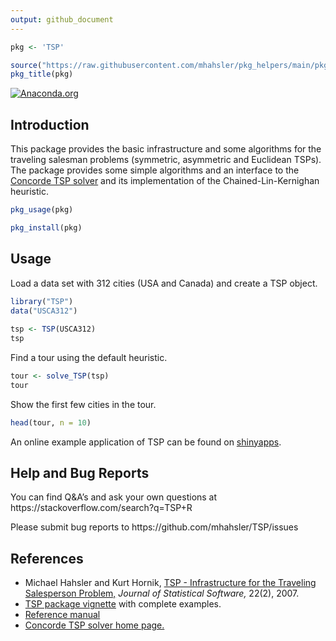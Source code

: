```yaml
---
output: github_document
---
```


```r
pkg <- 'TSP'

source("https://raw.githubusercontent.com/mhahsler/pkg_helpers/main/pkg_helpers.R")
pkg_title(pkg)
```
[![Anaconda.org](https://anaconda.org/conda-forge/r-tsp/badges/version.svg)](https://anaconda.org/conda-forge/r-tsp)

## Introduction

This package provides the 
basic infrastructure and some algorithms for the traveling
salesman problems (symmetric, asymmetric and Euclidean TSPs). 
The package provides some simple algorithms and
an interface to the [Concorde TSP solver](http://www.math.uwaterloo.ca/tsp/concorde/) and its implementation of the 
Chained-Lin-Kernighan heuristic. 

```r
pkg_usage(pkg)
```


```r
pkg_install(pkg)
```

## Usage

Load a data set with 312 cities (USA and Canada) and create a TSP object. 
```r
library("TSP")
data("USCA312")
 
tsp <- TSP(USCA312)
tsp
```

Find a tour using the default heuristic. 
```r
tour <- solve_TSP(tsp)
tour
```

Show the first few cities in the tour.
```r
head(tour, n = 10)
```

An online example application of TSP can be found on [shinyapps](https://shrinidhee.shinyapps.io/SimpleTSP).

## Help and Bug Reports

You can find Q&A's and ask your own questions at 
https://stackoverflow.com/search?q=TSP+R

Please submit bug reports to https://github.com/mhahsler/TSP/issues

## References

* Michael Hahsler and Kurt Hornik, [TSP - Infrastructure for the Traveling Salesperson Problem,](http://dx.doi.org/10.18637/jss.v023.i02) _Journal of Statistical Software,_ 22(2), 2007.
* [TSP package vignette](https://cran.r-project.org/package=TSP/vignettes/TSP.pdf) with complete examples.
* [Reference manual](https://cran.r-project.org/package=TSP/TSP.pdf)
* [Concorde TSP solver home page.](http://www.math.uwaterloo.ca/tsp/concorde/)
